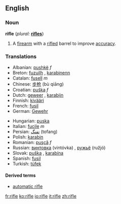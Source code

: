 ==English==

===Noun===
{{wikipedia}}
'''rifle''' (''plural:'' '''[[rifles]]''')
# A [[firearm]] with a [[rifled]] barrel to improve [[accuracy]].

===Translations===
{{top}}
*Albanian: [[pushkë]] ''f''
*Breton: [[fuzuilh]] {{f}}, [[karabinenn]] {{f}}
*Catalan: [[fusell]] ''m''
*Chinese: [[步枪]] (bù qiāng)
*Croatian: [[puška]] ''f''
*Dutch: [[geweer]] {{n}}, [[karabijn]] {{f}}
*Finnish: [[kivääri]]
*French: [[fusil]] {{m}}
*German: [[Gewehr]] {{n}}
{{mid}}
*Hungarian: [[puska]]
*Italian: [[fucile]] ''m''
*Persian: [[تفنگ]] (tofang)
*Polish: [[karabin]] {{m}}
*Romanian: [[puşcă]] ''f''
*Russian: [[винтовка]] (vintóvka) {{f}}, [[ружьё]] (ružjó) {{n}}
*Slovak: [[puška]] {{f}}, [[karabína]] {{f}}
*Spanish: [[fusil]] {{m}}
*Turkish: [[tüfek]]
{{bottom}}

====Derived terms====
*[[automatic rifle]]

[[fr:rifle]]
[[ko:rifle]]
[[io:rifle]]
[[it:rifle]]
[[zh:rifle]]